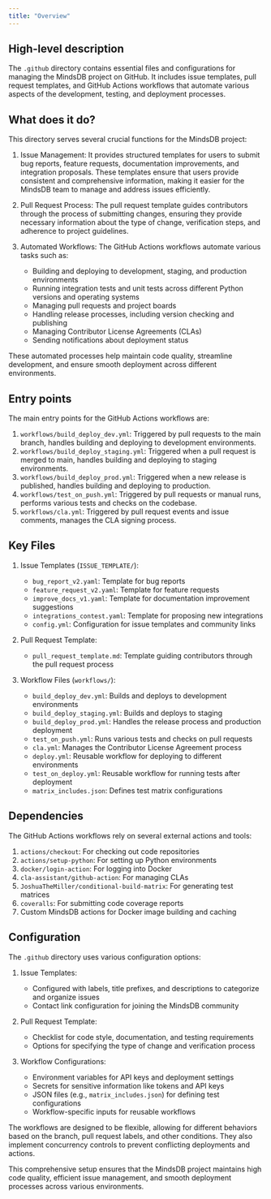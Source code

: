 ```yaml
---
title: "Overview"
---
```


## High-level description
The `.github` directory contains essential files and configurations for managing the MindsDB project on GitHub. It includes issue templates, pull request templates, and GitHub Actions workflows that automate various aspects of the development, testing, and deployment processes.

## What does it do?
This directory serves several crucial functions for the MindsDB project:

1. Issue Management: It provides structured templates for users to submit bug reports, feature requests, documentation improvements, and integration proposals. These templates ensure that users provide consistent and comprehensive information, making it easier for the MindsDB team to manage and address issues efficiently.

2. Pull Request Process: The pull request template guides contributors through the process of submitting changes, ensuring they provide necessary information about the type of change, verification steps, and adherence to project guidelines.

3. Automated Workflows: The GitHub Actions workflows automate various tasks such as:
   - Building and deploying to development, staging, and production environments
   - Running integration tests and unit tests across different Python versions and operating systems
   - Managing pull requests and project boards
   - Handling release processes, including version checking and publishing
   - Managing Contributor License Agreements (CLAs)
   - Sending notifications about deployment status

These automated processes help maintain code quality, streamline development, and ensure smooth deployment across different environments.

## Entry points
The main entry points for the GitHub Actions workflows are:

1. `workflows/build_deploy_dev.yml`: Triggered by pull requests to the main branch, handles building and deploying to development environments.
2. `workflows/build_deploy_staging.yml`: Triggered when a pull request is merged to main, handles building and deploying to staging environments.
3. `workflows/build_deploy_prod.yml`: Triggered when a new release is published, handles building and deploying to production.
4. `workflows/test_on_push.yml`: Triggered by pull requests or manual runs, performs various tests and checks on the codebase.
5. `workflows/cla.yml`: Triggered by pull request events and issue comments, manages the CLA signing process.

## Key Files
1. Issue Templates (`ISSUE_TEMPLATE/`):
   - `bug_report_v2.yaml`: Template for bug reports
   - `feature_request_v2.yaml`: Template for feature requests
   - `improve_docs_v1.yaml`: Template for documentation improvement suggestions
   - `integrations_contest.yaml`: Template for proposing new integrations
   - `config.yml`: Configuration for issue templates and community links

2. Pull Request Template:
   - `pull_request_template.md`: Template guiding contributors through the pull request process

3. Workflow Files (`workflows/`):
   - `build_deploy_dev.yml`: Builds and deploys to development environments
   - `build_deploy_staging.yml`: Builds and deploys to staging
   - `build_deploy_prod.yml`: Handles the release process and production deployment
   - `test_on_push.yml`: Runs various tests and checks on pull requests
   - `cla.yml`: Manages the Contributor License Agreement process
   - `deploy.yml`: Reusable workflow for deploying to different environments
   - `test_on_deploy.yml`: Reusable workflow for running tests after deployment
   - `matrix_includes.json`: Defines test matrix configurations

## Dependencies
The GitHub Actions workflows rely on several external actions and tools:

1. `actions/checkout`: For checking out code repositories
2. `actions/setup-python`: For setting up Python environments
3. `docker/login-action`: For logging into Docker
4. `cla-assistant/github-action`: For managing CLAs
5. `JoshuaTheMiller/conditional-build-matrix`: For generating test matrices
6. `coveralls`: For submitting code coverage reports
7. Custom MindsDB actions for Docker image building and caching

## Configuration
The `.github` directory uses various configuration options:

1. Issue Templates:
   - Configured with labels, title prefixes, and descriptions to categorize and organize issues
   - Contact link configuration for joining the MindsDB community

2. Pull Request Template:
   - Checklist for code style, documentation, and testing requirements
   - Options for specifying the type of change and verification process

3. Workflow Configurations:
   - Environment variables for API keys and deployment settings
   - Secrets for sensitive information like tokens and API keys
   - JSON files (e.g., `matrix_includes.json`) for defining test configurations
   - Workflow-specific inputs for reusable workflows

The workflows are designed to be flexible, allowing for different behaviors based on the branch, pull request labels, and other conditions. They also implement concurrency controls to prevent conflicting deployments and actions.

This comprehensive setup ensures that the MindsDB project maintains high code quality, efficient issue management, and smooth deployment processes across various environments.